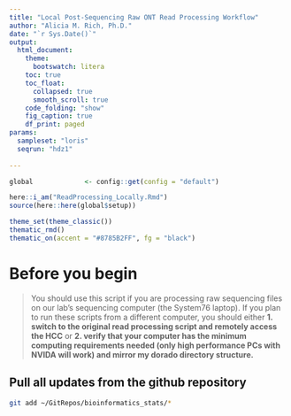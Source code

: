 ```yaml
---
title: "Local Post-Sequencing Raw ONT Read Processing Workflow"
author: "Alicia M. Rich, Ph.D."
date: "`r Sys.Date()`"
output:
  html_document:
    theme:
      bootswatch: litera
    toc: true
    toc_float:
      collapsed: true
      smooth_scroll: true
    code_folding: "show"
    fig_caption: true
    df_print: paged
params:
  sampleset: "loris"
  seqrun: "hdz1"
  
---
```


```r
global             <- config::get(config = "default")

here::i_am("ReadProcessing_Locally.Rmd")
source(here::here(global$setup))

theme_set(theme_classic())
thematic_rmd()
thematic_on(accent = "#8785B2FF", fg = "black")
```

# Before you begin

>You should use this script if you are processing raw sequencing files on our lab's sequencing computer (the System76 laptop). If you plan to run these scripts from a different computer, you should either **1. switch to the original read processing script and remotely access the HCC** or **2. verify that your computer has the  minimum computing requirements needed (only high performance PCs with NVIDA will work) and mirror my dorado directory structure.**

## Pull all updates from the github repository

```bash
git add ~/GitRepos/bioinformatics_stats/*
```

